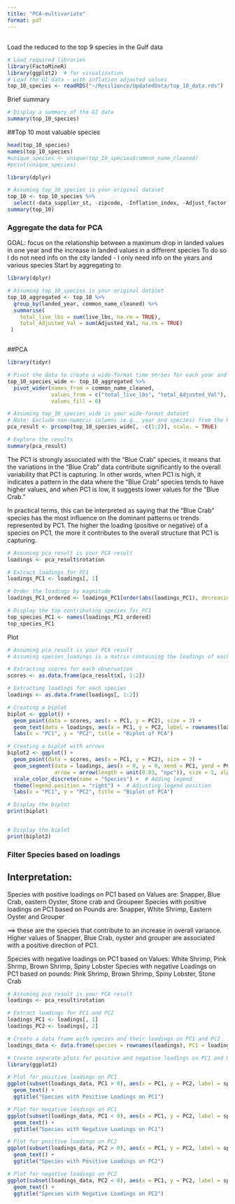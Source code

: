 ```yaml
---
title: "PCA-multivariate"
format: pdf
---
```


## 

Load the reduced to the top 9 species in the Gulf data
```r
# Load required libraries
library(FactoMineR)
library(ggplot2)  # for visualization
# Load the GI data - with inflation adjusted values
top_10_species <- readRDS("~/Resilience/UpdatedData/top_10_data.rds")

```
Brief summary
```r
# Display a summary of the GI data
summary(top_10_species)

```

##Top 10 most valuable species
```r
head(top_10_species)
names(top_10_species)
#unique_species <- unique(top_10_species$common_name_cleaned)
#print(unique_species)
```
```r
library(dplyr)

# Assuming top_10_species is your original dataset
top_10 <- top_10_species %>%
  select(-data_supplier_st, -zipcode, -Inflation_index, -Adjust_factor, -common_name, -species_itis)
summary(top_10)
```

### Aggregate the data for PCA
GOAL: focus on the relationship between a maximum drop in landed values in one year and the increase in landed values in a different species
To do so I do not need info on the city landed - I only need info on the years and various species
Start by aggregating to 

```r

library(dplyr)

# Assuming top_10_species is your original dataset
top_10_aggregated <- top_10 %>%
  group_by(landed_year, common_name_cleaned) %>%
  summarise(
    total_live_lbs = sum(live_lbs, na.rm = TRUE),
    total_Adjusted_Val = sum(Adjusted_Val, na.rm = TRUE)
 )



```
##PCA
```r


library(tidyr)

# Pivot the data to create a wide-format time series for each year and species
top_10_species_wide <- top_10_aggregated %>%
  pivot_wider(names_from = common_name_cleaned, 
              values_from = c("total_live_lbs", "total_Adjusted_Val"),
              values_fill = 0)

# Assuming top_10_species_wide is your wide-format dataset
# Note: Exclude non-numeric columns (e.g., year and species) from the PCA analysis
pca_result <- prcomp(top_10_species_wide[, -c(1:2)], scale. = TRUE)

# Explore the results
summary(pca_result)

```

The PC1 is strongly associated with the "Blue Crab" species, it means that the variations in the "Blue Crab" data contribute significantly to the overall variability that PC1 is capturing. In other words, when PC1 is high, it indicates a pattern in the data where the "Blue Crab" species tends to have higher values, and when PC1 is low, it suggests lower values for the "Blue Crab."

In practical terms, this can be interpreted as saying that the "Blue Crab" species has the most influence on the dominant patterns or trends represented by PC1. The higher the loading (positive or negative) of a species on PC1, the more it contributes to the overall structure that PC1 is capturing.



```r
# Assuming pca_result is your PCA result
loadings <- pca_result$rotation

# Extract loadings for PC1
loadings_PC1 <- loadings[, 1]

# Order the loadings by magnitude
loadings_PC1_ordered <- loadings_PC1[order(abs(loadings_PC1), decreasing = TRUE)]

# Display the top contributing species for PC1
top_species_PC1 <- names(loadings_PC1_ordered)
top_species_PC1

```

Plot
```r
# Assuming pca_result is your PCA result
# Assuming species_loadings is a matrix containing the loadings of each species on each PC

# Extracting scores for each observation
scores <- as.data.frame(pca_result$x[, 1:2])

# Extracting loadings for each species
loadings <- as.data.frame(loadings[, 1:2])

# Creating a biplot
biplot <- ggplot() +
  geom_point(data = scores, aes(x = PC1, y = PC2), size = 3) +
  geom_text(data = loadings, aes(x = PC1, y = PC2, label = rownames(loadings)), hjust = 0, vjust = 0) +
  labs(x = "PC1", y = "PC2", title = "Biplot of PCA")

# Creating a biplot with arrows
biplot2 <- ggplot() +
  geom_point(data = scores, aes(x = PC1, y = PC2), size = 3) +
  geom_segment(data = loadings, aes(x = 0, y = 0, xend = PC1, yend = PC2, color = rownames(loadings)),
               arrow = arrow(length = unit(0.03, "npc")), size = 1, alpha = 0.7) +
  scale_color_discrete(name = "Species") +  # Adding legend
  theme(legend.position = "right") +  # Adjusting legend position
  labs(x = "PC1", y = "PC2", title = "Biplot of PCA")

# Display the biplot
print(biplot)


# Display the biplot
print(biplot2)


```

### Filter Species based on loadings
## Interpretation: 

Species with positive loadings on PC1 based on Values are: Snapper, Blue Crab, eastern Oyster, Stone crab and Groupeer
Species with positive loadings on PC1 based on Pounds are: Snapper, White Shrimp, Eastern Oyster and Grouper

==> these are the species that contribute to an increase in overall variance. Higher values of Snapper, Blue Crab, oyster and grouper are associated with a positive direction of PC1. 

Species with negative loadings on PC1 based on Values: White Shrimp, Pink Shrmp, Brown Shrimp, Spiny Lobster
Species with negative Loadings on PC1 based on pounds: Pink Shrimp, Brown Shrimp, Spiny Lobster, Stone Crab



```r
# Assuming pca_result is your PCA result
loadings <- pca_result$rotation

# Extract loadings for PC1 and PC2
loadings_PC1 <- loadings[, 1]
loadings_PC2 <- loadings[, 2]

# Create a data frame with species and their loadings on PC1 and PC2
loadings_data <- data.frame(species = rownames(loadings), PC1 = loadings_PC1, PC2 = loadings_PC2)

# Create separate plots for positive and negative loadings on PC1 and PC2
library(ggplot2)

# Plot for positive loadings on PC1
ggplot(subset(loadings_data, PC1 > 0), aes(x = PC1, y = PC2, label = species)) +
  geom_text() +
  ggtitle("Species with Positive Loadings on PC1")

# Plot for negative loadings on PC1
ggplot(subset(loadings_data, PC1 < 0), aes(x = PC1, y = PC2, label = species)) +
  geom_text() +
  ggtitle("Species with Negative Loadings on PC1")

# Plot for positive loadings on PC2
ggplot(subset(loadings_data, PC2 > 0), aes(x = PC1, y = PC2, label = species)) +
  geom_text() +
  ggtitle("Species with Positive Loadings on PC2")

# Plot for negative loadings on PC2
ggplot(subset(loadings_data, PC2 < 0), aes(x = PC1, y = PC2, label = species)) +
  geom_text() +
  ggtitle("Species with Negative Loadings on PC2")

```




